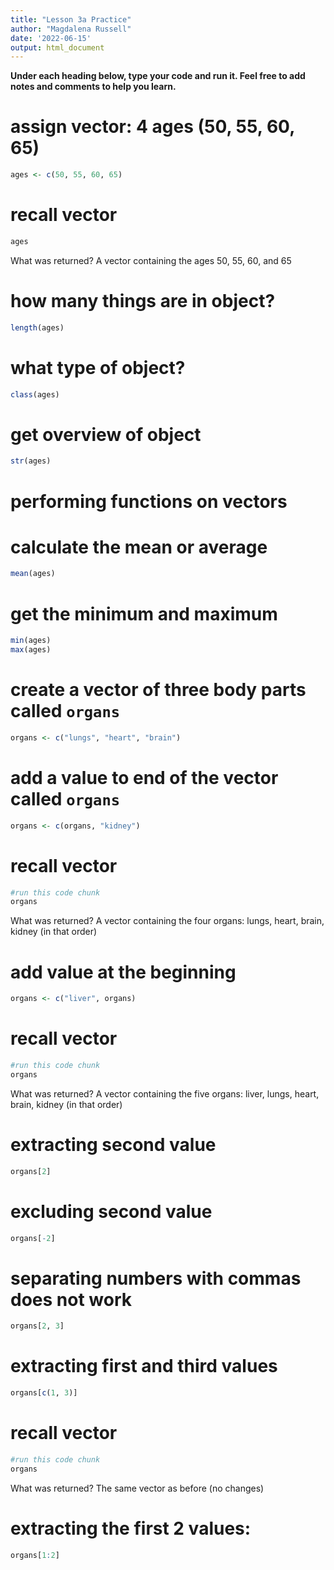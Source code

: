 ```yaml
---
title: "Lesson 3a Practice"
author: "Magdalena Russell"
date: '2022-06-15'
output: html_document
---
```


__Under each heading below, type your code and run it. Feel free to add notes and comments to help you learn.__ 

# assign vector: 4 ages (50, 55, 60, 65)

```r
ages <- c(50, 55, 60, 65) 

```

# recall vector

```r
ages

```

What was returned?
A vector containing the ages 50, 55, 60, and 65

# how many things are in object?

```r
length(ages)

```


# what type of object?

```r
class(ages)

```

# get overview of object

```r
str(ages)

```


# performing functions on vectors

# calculate the mean or average

```r
mean(ages)

```

# get the minimum and maximum

```r
min(ages)
max(ages)

```

# create a vector of three body parts called `organs` 

```r
organs <- c("lungs", "heart", "brain")

```

# add a value to end of the vector called `organs`

```r
organs <- c(organs, "kidney")

```

# recall vector

```r
#run this code chunk
organs

```

What was returned?
A vector containing the four organs: lungs, heart, brain, kidney (in that order)


# add value at the beginning

```r
organs <- c("liver", organs)

```

# recall vector

```r
#run this code chunk
organs

```

What was returned?
A vector containing the five organs: liver, lungs, heart, brain, kidney (in that order)


# extracting second value

```r
organs[2]

```

# excluding second value

```r
organs[-2]

```

# separating numbers with commas does not work

```r
organs[2, 3]

```

# extracting first and third values

```r
organs[c(1, 3)]

```

# recall vector

```r
#run this code chunk
organs

```

What was returned?
The same vector as before (no changes)


# extracting the first 2 values:

```r
organs[1:2]

```
